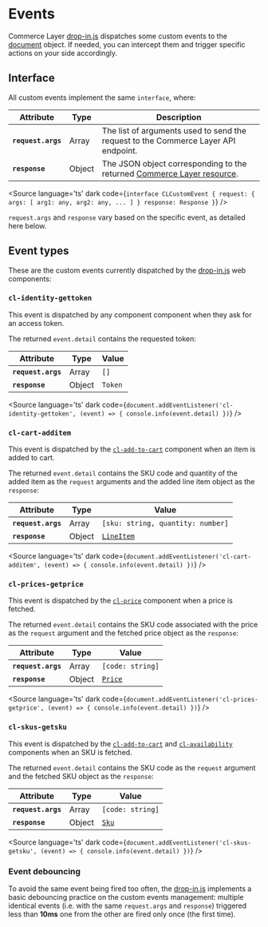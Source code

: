 
<Meta title="Events" />

# Events

Commerce Layer [drop-in.js](https://github.com/commercelayer/drop-in.js) dispatches some custom events to the [document](https://developer.mozilla.org/en-US/docs/Web/API/Document) object. If needed, you can intercept them and trigger specific actions on your side accordingly.

## Interface

All custom events implement the same `interface`, where:

| Attribute       | Type   | Description                |
|-----------------|--------|----------------------------|
| **`request.args`**   | Array | The list of arguments used to send the request to the Commerce Layer API endpoint. | 
| **`response`**  | Object | The JSON object corresponding to the returned [Commerce Layer resource](https://docs.commercelayer.io/core/v/api-reference/). |

<Source language='ts' dark code={`
interface CLCustomEvent {
  request: {
    args: [ arg1: any, arg2: any, ... ]
  }
  response: Response
}
`} />

`request.args` and `response` vary based on the specific event, as detailed here below.

## Event types

These are the custom events currently dispatched by the [drop-in.js](https://github.com/commercelayer/drop-in.js) web components:

### `cl-identity-gettoken`

This event is dispatched by any component component when they ask for an access token.

The returned `event.detail` contains the requested token:

| Attribute          | Type   | Value                      |
|--------------------|--------|----------------------------|
| **`request.args`** | Array  | `[]` | 
| **`response`**     | Object | `Token` |


<Source language='ts' dark code={`
document.addEventListener('cl-identity-gettoken', (event) => {
  console.info(event.detail)
})
`} />

### `cl-cart-additem`

This event is dispatched by the [`cl-add-to-cart`](?path=/docs/components-add-to-cart-cl-add-to-cart--docs) component when an item is added to cart.

The returned `event.detail` contains the SKU code and quantity of the added item as the `request` arguments and the added line item object as the `response`:

| Attribute          | Type   | Value                      |
|--------------------|--------|----------------------------|
| **`request.args`** | Array  | `[sku: string, quantity: number]` | 
| **`response`**     | Object | [`LineItem`](https://docs.commercelayer.io/core/v/api-reference/line_items/object) |


<Source language='ts' dark code={`
document.addEventListener('cl-cart-additem', (event) => {
  console.info(event.detail)
})
`} />

### `cl-prices-getprice`

This event is dispatched by the [`cl-price`](?path=/docs/components-price-cl-price--docs) component when a price is fetched.

The returned `event.detail` contains the SKU code associated with the price as the `request` argument and the fetched price object as the `response`:

| Attribute          | Type   | Value                      |
|--------------------|--------|----------------------------|
| **`request.args`** | Array  | `[code: string]` | 
| **`response`**     | Object | [`Price`](https://docs.commercelayer.io/core/v/api-reference/prices/object) |

<Source language='ts' dark code={`
document.addEventListener('cl-prices-getprice', (event) => {
  console.info(event.detail)
})
`} />

### `cl-skus-getsku`

This event is dispatched by the [`cl-add-to-cart`](?path=/docs/components-add-to-cart-cl-add-to-cart--docs) and [`cl-availability`](?path=/docs/components-availability-cl-availability--docs) components when an SKU is fetched.

The returned `event.detail` contains the SKU code as the `request` argument and the fetched SKU object as the `response`:

| Attribute          | Type   | Value                      |
|--------------------|--------|----------------------------|
| **`request.args`** | Array  | `[code: string]` | 
| **`response`**     | Object | [`Sku`](https://docs.commercelayer.io/core/v/api-reference/skus/object) |

<Source language='ts' dark code={`
document.addEventListener('cl-skus-getsku', (event) => {
  console.info(event.detail)
})
`} />

### Event debouncing

To avoid the same event being fired too often, the [drop-in.js](https://github.com/commercelayer/drop-in.js) implements a basic debouncing practice on the custom events management: multiple identical events (i.e. with the same `request.args` and `response`) triggered less than **10ms** one from the other are fired only once (the first time).